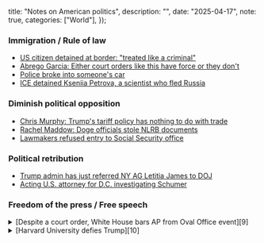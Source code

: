 
  title: "Notes on American politics",
  description: "",
  date: "2025-04-17",
  note: true,
  categories: ["World"],
});


### Immigration / Rule of law 

* [US citizen detained at border: "treated like a criminal"][3]
* [Abrego Garcia: Either court orders like this have force or they don't][4]
* [Police broke into someone's car][5]
* [ICE detained Kseniia Petrova, a scientist who fled Russia][8]

### Diminish political opposition

* [Chris Murphy: Trump's tariff policy has nothing to do with trade][1]
* [Rachel Maddow: Doge officials stole NLRB documents][2]
* [Lawmakers refused entry to Social Security office][7]

### Political retribution 

* [Trump admin has just referred NY AG Letitia James to DOJ][6]
* [Acting U.S. attorney for D.C. investigating Schumer][11]


### Freedom of the press / Free speech 


<Details>
  <Summary>[Despite a court order, White House bars AP from Oval Office event][9]</Summary>
  
The White House barred AP journalists from an Oval Office event, ignoring a court order in their dispute over the outlet’s refusal to rename the Gulf of Mexico.

The upcoming appeals hearing will decide if the executive branch can punish news organizations for their editorial choices—a ruling that could define the limits of government power and shape the future of press freedom in the United States.
</Details>
 
<Details>
  <Summary>[Harvard University defies Trump][10]</Summary>
  
  Harvard University refused to follow the Trump administration’s directives on admissions and campus policies, prompting a freeze of about $2.2 billion in federal grants and $60 million in contracts.

This clash may decide whether the government can leverage federal funding to influence or punish a university’s speech and viewpoints—potentially redefining First Amendment protections in higher education.
</Details>


[1]: https://www.ft.com/content/6d0c25e1-f8e5-43d6-88eb-5587df9f58a1?sharetype=blocked
[2]: https://x.com/cwebbonline/status/1912508780950299083
[3]: https://www.nbcboston.com/news/politics/treated-like-a-criminal-us-citizen-says-he-was-detained-returning-from-canada/3686188/
[4]: https://x.com/amandaknox/status/1912653594127638992
[5]: https://x.com/FlippersUpNow/status/1912231795753447702
[6]: https://x.com/CalltoActivism/status/1912315598303867031
[7]: https://x.com/Rep_Stansbury/status/1911925194702430235
[8]: https://www.nytimes.com/2025/04/11/science/russian-scientist-ice-detained-harvard.html
[9]: https://apnews.com/article/trump-ap-press-freedom-court-gulf-caffd32aa8ec6b04a50b8c5277d7c9cb
[10]: https://thehill.com/opinion/education/5252002-harvard-university-defies-trump/
[11]: https://www.cbsnews.com/news/acting-u-s-attorney-inquiry-schumer-possible-threat-doge-supreme-court-justices/